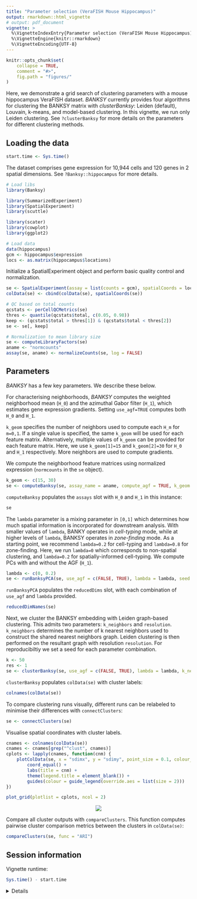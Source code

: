 ```yaml
---
title: "Parameter selection (VeraFISH Mouse Hippocampus)"
output: rmarkdown::html_vignette
# output: pdf_document
vignette: >
  %\VignetteIndexEntry{Parameter selection (VeraFISH Mouse Hippocampus)}
  %\VignetteEngine{knitr::rmarkdown}
  %\VignetteEncoding{UTF-8}
---
```


```r
knitr::opts_chunk$set(
    collapse = TRUE,
    comment = "#>",
    fig.path = "figures/"
)
```

Here, we demonstrate a grid search of clustering parameters with a mouse 
hippocampus VeraFISH dataset. *BANKSY* currently provides four algorithms for 
clustering the BANKSY matrix with *clusterBanksy*: Leiden (default), Louvain,
k-means, and model-based clustering. In this vignette, we run only Leiden 
clustering. See `?clusterBanksy` for more details on the parameters for
different clustering methods.

## Loading the data

```r
start.time <- Sys.time()
```

The dataset comprises gene expression for 10,944 cells and 120 genes in 2 
spatial dimensions. See `?Banksy::hippocampus` for more details.

```r
# Load libs
library(Banksy)

library(SummarizedExperiment)
library(SpatialExperiment)
library(scuttle)

library(scater)
library(cowplot)
library(ggplot2)

# Load data
data(hippocampus)
gcm <- hippocampus$expression
locs <- as.matrix(hippocampus$locations)
```

Initialize a SpatialExperiment object and perform basic quality control and 
normalization. 

```r
se <- SpatialExperiment(assay = list(counts = gcm), spatialCoords = locs)
colData(se) <- cbind(colData(se), spatialCoords(se))

# QC based on total counts
qcstats <- perCellQCMetrics(se)
thres <- quantile(qcstats$total, c(0.05, 0.98))
keep <- (qcstats$total > thres[1]) & (qcstats$total < thres[2])
se <- se[, keep]

# Normalization to mean library size
se <- computeLibraryFactors(se)
aname <- "normcounts"
assay(se, aname) <- normalizeCounts(se, log = FALSE)
```

## Parameters

*BANKSY* has a few key parameters. We describe these below. 

For characterising neighborhoods, *BANKSY* computes the weighted neighborhood 
mean (`H_0`) and the azimuthal Gabor filter (`H_1`), which estimates gene 
expression gradients. Setting `use_agf=TRUE` computes both `H_0` and `H_1`.

`k_geom` specifies the number of neighbors used to compute each `H_m` for 
`m=0,1`. If a single value is specified, the same `k_geom` will be used 
for each feature matrix. Alternatively, multiple values of `k_geom` can be 
provided for each feature matrix. Here, we use `k_geom[1]=15` and 
`k_geom[2]=30` for `H_0` and `H_1` respectively. More neighbors are used to 
compute gradients.

We compute the neighborhood feature matrices using normalized expression 
(`normcounts` in the `se` object).

```r
k_geom <- c(15, 30)
se <- computeBanksy(se, assay_name = aname, compute_agf = TRUE, k_geom = k_geom)
```

`computeBanksy` populates the `assays` slot with `H_0` and `H_1` in this 
instance:

```r
se
```

The `lambda` parameter is a mixing parameter in `[0,1]` which 
determines how much spatial information is incorporated for downstream analysis. 
With smaller values of `lambda`, BANKY operates in *cell-typing* mode, while at
higher levels of `lambda`, BANKSY operates in *zone-finding* mode. As a 
starting point, we recommend `lambda=0.2` for cell-typing and `lambda=0.8` for
zone-finding. Here, we run `lambda=0` which corresponds to non-spatial 
clustering, and `lambda=0.2` for spatially-informed cell-typing. We compute PCs
with and without the AGF (`H_1`).

```r
lambda <- c(0, 0.2)
se <- runBanksyPCA(se, use_agf = c(FALSE, TRUE), lambda = lambda, seed = 1000)
```

`runBanksyPCA` populates the `reducedDims` slot, with each combination of 
`use_agf` and `lambda` provided. 

```r
reducedDimNames(se)
```

Next, we cluster the BANKSY embedding with Leiden graph-based clustering. This
admits two parameters: `k_neighbors` and `resolution`. `k_neighbors` determines 
the number of k nearest neighbors used to construct the shared nearest 
neighbors graph. Leiden clustering is then performed on the resultant graph 
with resolution `resolution`. For reproducibiltiy we set a seed for each
parameter combination.

```r
k <- 50
res <- 1
se <- clusterBanksy(se, use_agf = c(FALSE, TRUE), lambda = lambda, k_neighbors = k, resolution = res, seed = 1000)
```

`clusterBanksy` populates `colData(se)` with cluster labels:
```r
colnames(colData(se))
```

To compare clustering runs visually, different runs can be relabeled to 
minimise their differences with `connectClusters`:

```r
se <- connectClusters(se)
```

Visualise spatial coordinates with cluster labels.

```r
cnames <- colnames(colData(se))
cnames <- cnames[grep("^clust", cnames)]
cplots <- lapply(cnames, function(cnm) {
    plotColData(se, x = "sdimx", y = "sdimy", point_size = 0.1, colour_by = cnm) +
        coord_equal() +
        labs(title = cnm) +
        theme(legend.title = element_blank()) +
        guides(colour = guide_legend(override.aes = list(size = 2)))
})

plot_grid(plotlist = cplots, ncol = 2)
```

<center>
![](figures/parameter-selection-spatial-1.png)
</center>

Compare all cluster outputs with `compareClusters`. This function computes 
pairwise cluster comparison metrics between the clusters in `colData(se)`:

```r
compareClusters(se, func = "ARI")
```

## Session information

Vignette runtime:

```r
Sys.time() - start.time
```

<details>

```r
sessionInfo()
```

</details>
